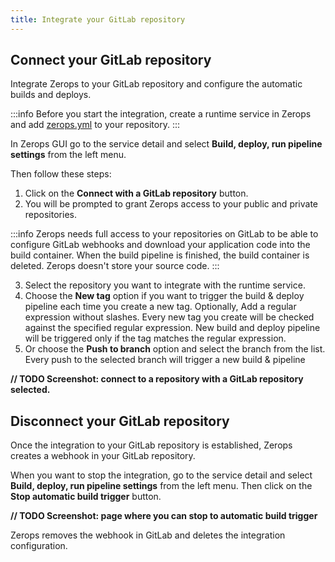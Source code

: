 ```yaml
---
title: Integrate your GitLab repository
---
```


## Connect your GitLab repository

Integrate Zerops to your GitLab repository and configure the automatic builds and deploys.

:::info
Before you start the integration, create a runtime service in Zerops and add [zerops.yml](/references/zeropsyml) to your repository.
:::
 
In Zerops GUI go to the service detail and select **Build, deploy, run pipeline settings** from the left menu. 

Then follow these steps:
1. Click on the **Connect with a GitLab repository** button. 
2. You will be prompted to grant Zerops access to your public and private repositories. 

:::info
Zerops needs full access to your repositories on GitLab to be able to configure GitLab webhooks and download your application code into the build container. When the build pipeline is finished, the build container is deleted. Zerops doesn't store your source code.
:::
 
3. Select the repository you want to integrate with the runtime service.
4. Choose the **New tag** option if you want to trigger the build & deploy pipeline each time you create a new tag.
Optionally, Add a regular expression without slashes. Every new tag you create will be checked against the specified regular expression. New build and deploy pipeline will be triggered only if the tag matches the regular expression.
5. Or choose the **Push to branch** option and select the branch from the list. Every push to the selected branch will trigger a new build & pipeline 

**// TODO Screenshot: connect to a repository with a GitLab repository selected.**

## Disconnect your GitLab repository
Once the integration to your GitLab repository is established, Zerops creates a webhook in your GitLab repository. 

When you want to stop the integration, go to the service detail and select **Build, deploy, run pipeline settings** from the left menu.
Then click on the **Stop automatic build trigger** button.

**// TODO Screenshot: page where you can stop to automatic build trigger**

Zerops removes the webhook in GitLab and deletes the integration configuration.
